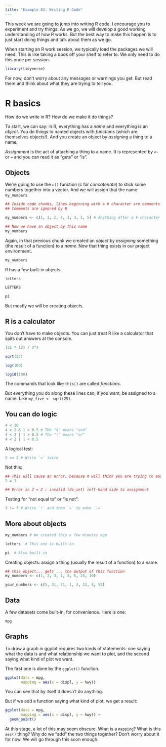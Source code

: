 ```yaml
---
title: "Example 02: Writing R Code"
---
```


This week we are going to jump into writing R code. I encourage you to experiment and try things. As we go, we will develop a good working understanding of how R works. But the best way to make this happen is to just start doing things and talk about them as we go.

When starting an R work session, we typically load the packages we will need. This is like taking a book off your shelf to refer to. We only need to do this once per session. 

```r
library(tidyverse)
```


For now, don't worry about any messages or warnings you get. But read them and think about what they are trying to tell you.

# R basics

How do we write in R? How do we make it do things?

To start, we can say: in R, everything has a _name_ and everything is an _object_. You do things to named objects with _functions_ (which are themselves objects!). And you create an object by _assigning_ a thing to a name. 

_Assignment_ is the act of attaching a thing to a name. It is represented by `<-` or `=` and you can read it as "gets" or "is". 

## Objects

We're going to use the `c()` function (c for _concatenate_) to stick some numbers together into a vector. And we will assign that the name `my_numbers`. 

```r
## Inside code chunks, lines beginning with a # character are comments
## Comments are ignored by R

my_numbers <- c(1, 1, 2, 4, 1, 3, 1, 5) # Anything after a # character is ignored as well

## Now we have an object by this name
my_numbers 
```

Again, in that previous chunk we created an _object_ by _assigning_ something (the result of a function) to a _name_. Now that thing exists in our project environment. 


```r
my_numbers 
```


R has a few built-in objects.

```r
letters
```

```r
LETTERS
```

```r
pi
```

But mostly we will be creating objects.

## R is a calculator

You don't have to make objects. You can just treat R like a calculator that spits out answers at the console. 

```r
(31 * 12) / 2^4
```

```r
sqrt(25)
```



```r
log(100)
```

```r
log10(100)
```


The commands that look like `this()` are called _functions_.

But everything you do along these lines  can, if you want, be assigned to a name. Like `my_five <- sqrt(25)`. 

## You can do logic

```r

4 < 10
4 > 2 & 1 > 0.5 # The "&" means "and"
4 < 2 | 1 > 0.5 # The "|" means "or"
4 < 2 | 1 < 0.5
```

A logical test:

```r
2 == 2 # Write `=` twice
```

Not this:

```r
## This will cause an error, because R will think you are trying to assign a value
2 = 2

## Error in 2 = 2 : invalid (do_set) left-hand side to assignment
```

Testing for "not equal to" or "is not":

```r
3 != 7 # Write `!` and then `=` to make `!=`
```

## More about objects

```r
my_numbers # We created this a few minutes ago

letters  # This one is built-in

pi  # Also built-in

```

Creating objects: assign a thing (usually the result of a function) to a name. 

```r
## this object... gets ... the output of this function
my_numbers <- c(1, 2, 3, 1, 3, 5, 25, 10)

your_numbers <- c(5, 31, 71, 1, 3, 21, 6, 52)

```

## Data 

A few datasets come built-in, for convenience. Here is one:

```r
mpg
```


## Graphs

To draw a graph in ggplot requires two kinds of statements: one saying what the data is and what relationship we want to plot, and the second saying what kind of plot we want. 

The first one is done by the `ggplot()` function. 

```r
ggplot(data = mpg, 
       mapping = aes(x = displ, y = hwy))
```

You can see that by itself it doesn't do anything. 

But if we add a function saying what kind of plot, we get a result:

```r
ggplot(data = mpg, 
       mapping = aes(x = displ, y = hwy)) +
  geom_point()
```

At this stage, a lot of this may seem obscure. What is a `mapping`? What is this `aes()` thing? Why do we "add" the two things together? Don't worry about it for now. We will go through this soon enough. 



